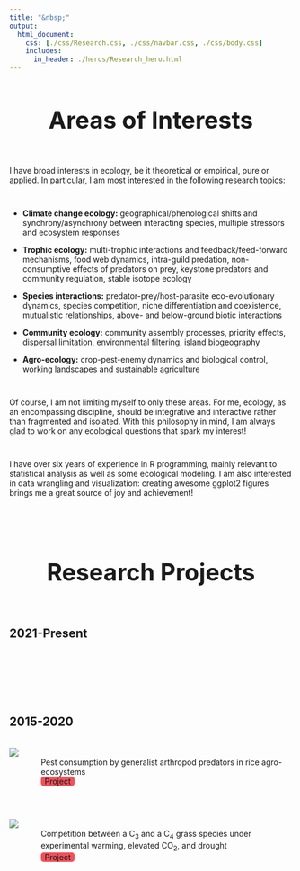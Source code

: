 ```yaml
---
title: "&nbsp;"
output:
  html_document:
    css: [./css/Research.css, ./css/navbar.css, ./css/body.css]
    includes:
      in_header: ./heros/Research_hero.html
---
```


<style>
.External_link{
  border-radius: 5px;
  border: none;
  text-align: center;
  text-decoration: none;
  display: inline-block;
  width: 60px;
  background-color: #EF525B;
}

h1 {text-align: center !important; 
   font-weight: bold !important; 
   font-size: 42px !important}
   
:target {
    display: block;    
    position: relative;     
    top: -150px;
    visibility: hidden;
}
</style> 

# Areas of Interests
<div style="height: 1em;"></div>

I have broad interests in ecology, be it theoretical or empirical, pure or applied. In particular, I am most interested in the following research topics: 

<div style="height: 1em;"></div>

* __Climate change ecology:__ geographical/phenological shifts and synchrony/asynchrony between interacting species, multiple stressors and ecosystem responses

* __Trophic ecology:__ multi-trophic interactions and feedback/feed-forward mechanisms, food web dynamics, intra-guild predation, non-consumptive effects of predators on prey, keystone predators and community regulation, stable isotope ecology

* __Species interactions:__ predator-prey/host-parasite eco-evolutionary dynamics, species competition, niche differentiation and coexistence, mutualistic relationships, above- and below-ground biotic interactions

* __Community ecology:__ community assembly processes, priority effects, dispersal limitation, environmental filtering, island biogeography

* __Agro-ecology:__ crop-pest-enemy dynamics and biological control, working landscapes and sustainable agriculture

<div style="height: 1em;"></div>

Of course, I am not limiting myself to only these areas. For me, ecology, as an encompassing discipline, should be integrative and interactive rather than fragmented and isolated. With this philosophy in mind, I am always glad to work on any ecological questions that spark my interest!

<div style="height: 1em;"></div>

I have over six years of experience in R programming, mainly relevant to statistical analysis as well as some ecological modeling. I am also interested in data wrangling and visualization: creating awesome ggplot2 figures brings me a great source of joy and achievement!

<br>
<br>

# Research Projects
<div style="height: 1em;"></div>

## 2021-Present
<br>
<br>
<br>
<br>
<br>

## 2015-2020
<br>
<div style="display: flex;">
<img src="./images/Example.JPG" style="max-width: 200px; max-height: 150px; width:auto; height:auto">
<div style="padding-left: 40px; padding-top: 0.2em;">
Pest consumption by generalist arthropod predators in rice agro-ecosystems <br>
<a class="External_link btn btn-primary btn-outline btn-xs" href=#>Project</a>
</div>
</div>

<br>

<div style="display: flex;">
<img src="./images/Example.JPG" style="max-width: 200px; max-height: 150px; width:auto; height:auto">
<div style="padding-left: 40px; padding-top: 0.2em;">
Competition between a C~3~ and a C~4~ grass species under experimental warming, elevated CO~2~, and drought <br>
<a class="External_link btn btn-primary btn-outline btn-xs" href=#>Project</a>
</div>
</div>


